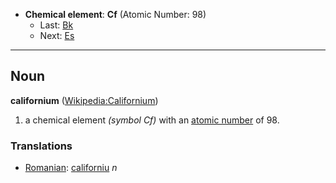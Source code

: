 *'''Chemical element''': '''Cf''' (Atomic Number: 98)
**Last: [[Berkelium|Bk]]
**Next: [[Einsteinium|Es]]
----
== Noun ==
'''californium''' ([[en:Californium|Wikipedia:Californium]])

# a chemical element ''(symbol Cf)'' with an [[atomic number]] of 98.

===Translations===
*[[Romanian]]: [[californiu]] ''n''